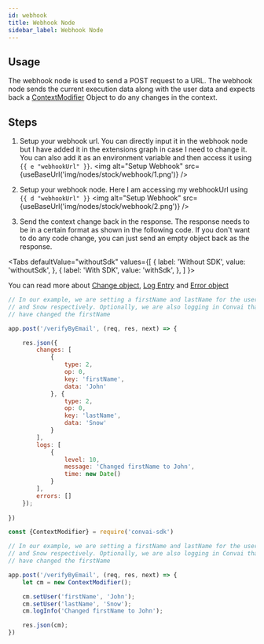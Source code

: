```yaml
---
id: webhook
title: Webhook Node
sidebar_label: Webhook Node
---
```



## Usage

The webhook node is used to send a POST request to a URL. The webhook node sends the current execution data along with the user data and expects back a [ContextModifier](../../node-sdk/classes/context-modifier.mdx) Object to do any changes in the context.

## Steps

1. Setup your webhook url. You can directly input it in the webhook node but I have added it in the extensions graph in case I need to change it. You can also add it as an environment variable and then access it using ```{{ e "webhookUrl" }}```.
<img alt="Setup Webhook" src={useBaseUrl('img/nodes/stock/webhook/1.png')} />

2. Setup your webhook node. Here I am accessing my webhookUrl using ```{{ d "webhookUrl" }}```
<img alt="Setup Webhook" src={useBaseUrl('img/nodes/stock/webhook/2.png')} />

3. Send the context change back in the response. The response needs to be in a certain format as shown in the following code. If you don't want to do any code change, you can just send an empty object back as the response.


<Tabs
  defaultValue="withoutSdk"
  values={[
    { label: 'Without SDK', value: 'withoutSdk', },
    { label: 'With SDK', value: 'withSdk', },
  ]
}>
<TabItem value="withoutSdk">

You can read more about [Change object](../../node-sdk/models/context-change), [Log Entry](../../node-sdk/models/log-entry) and [Error object](../../node-sdk/models/error)
```js
// In our example, we are setting a firstName and lastName for the user as John
// and Snow respectively. Optionally, we are also logging in Convai that we
// have changed the firstName

app.post('/verifyByEmail', (req, res, next) => {

    res.json({
        changes: [
            {
                type: 2,
                op: 0,
                key: 'firstName',
                data: 'John'
            }, {
                type: 2,
                op: 0,
                key: 'lastName',
                data: 'Snow'
            }
        ],
        logs: [
            {
                level: 10,
                message: 'Changed firstName to John',
                time: new Date()
            }
        ],
        errors: []
    });
    
})
```

</TabItem>
<TabItem value="withSdk">

```js
const {ContextModifier} = require('convai-sdk')

// In our example, we are setting a firstName and lastName for the user as John
// and Snow respectively. Optionally, we are also logging in Convai that we
// have changed the firstName

app.post('/verifyByEmail', (req, res, next) => {
    let cm = new ContextModifier();

    cm.setUser('firstName', 'John');
    cm.setUser('lastName', 'Snow');
    cm.logInfo('Changed firstName to John');

    res.json(cm);
})
```

</TabItem>
</Tabs>